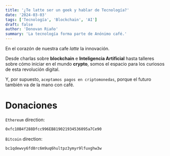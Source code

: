 ```yaml
---
title: '¿Te latte ser un geek y hablar de Tecnología?'
date: '2024-03-03'
tags: ['Tecnología', 'Blockchain', 'AI']
draft: false
author: 'Donovan Riaño'
summary: 'La tecnología forma parte de Anónimo café.'
---
```


En el corazón de nuestra cafe _latte_ la innovación.

Desde charlas sobre **blockchain** e **Inteligencia Artificial** hasta talleres sobre cómo iniciar en el mundo **crypto**, somos el espacio para los curiosos de esta revolución digital.

Y, por supuesto, `aceptamos pagos en criptomonedas`, porque el futuro también va de la mano con café.

# Donaciones

`Ethereum` direction:

```bash
0xfc10B4f288Dfcc996EB819021934536095a7Ce90
```

`Bitcoin` direction:

```bash
bc1qdewvy6fd8rc6m9uq6hultpz3ymyr9lfuxghw3w
```
